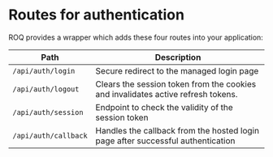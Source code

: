 
# Routes for authentication

ROQ provides a wrapper which adds these four routes into your application:

| Path                 | Description                                                                      |
| -------------------- | -------------------------------------------------------------------------------- |
| `/api/auth/login`    | Secure redirect to the managed login page                                        |
| `/api/auth/logout`   | Clears the session token from the cookies and invalidates active refresh tokens. |
| `/api/auth/session`  | Endpoint to check the validity of the session token                              |
| `/api/auth/callback` | Handles the callback from the hosted login page after successful authentication  |
